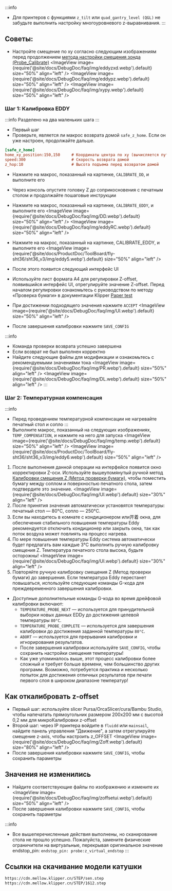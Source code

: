 :::info
* Для принтеров с функциями `z_tilt` или `quad_gantry_level (QGL)` не забудьте выполнить настройку многоуровневого z-выравнивания.
:::

## Советы:
* Настройте смещение по xy согласно следующим изображениям перед продолжением [метода настройки смещения зонда (Probe_Calibrate)](https://www.klipper3d.org/Probe_Calibrate)
<ImageView image={require('@site/docs/DebugDoc/faq/img/eddyzxd.webp').default} size="50%" align="left" />
<ImageView image={require('@site/docs/DebugDoc/faq/img/eddypz.webp').default} size="50%" align="left" />
<ImageView image={require('@site/docs/DebugDoc/faq/img/xypy.webp').default} size="50%" align="left" />

### Шаг 1: Калибровка EDDY
:::info
Разделено на два маленьких шага
:::
* Первый шаг
* Проверьте, является ли макрос возврата домой `safe_z_home`. Если он уже настроен, продолжайте дальше.
```cfg
[safe_z_home]                
home_xy_position:150,150     # Координаты центра по xy (вычисляется путем деления максимального значения печатного стола пополам; можно скорректировать самостоятельно)
speed:300                    # Скорость возврата домой
z_hop:10                     # Высота подъема перед возвратом домой
```
* Нажмите на макрос, показанный на картинке, `CALIBRATE_DD`, и выполните его
* Через консоль опустите головку Z до соприкосновения с печатным столом и продолжайте пошаговые инструкции

* Нажмите на макрос, показанный на картинке, `CALIBRATE_EDDY`, и выполните его
<ImageView image={require('@site/docs/DebugDoc/faq/img/DD.webp').default} size="50%" align="left" />
<ImageView image={require('@site/docs/DebugDoc/faq/img/eddyRC.webp').default} size="50%" align="left" />
* Нажмите на макрос, показанный на картинке, CALIBRATE_EDDY, и выполните его
<ImageView image={require('@site/docs/ProductDoc/ToolBoard/fly-sht36/sht36_v3/img/eddy5.webp').default} size="50%" align="left" />
* После этого появится следующий интерфейс UI
* Используйте лист формата A4 для регулировки Z-offset, появившийся интерфейс UI, отрегулируйте значение Z-offset. Перед началом регулировки ознакомьтесь с руководством по методу «Проверка бумаги» в документации Klipper [Paper test](https://www.klipper3d.org/Bed_Level.html#the-paper-test)
* При достижении подходящего значения нажмите `ACCEPT`
<ImageView image={require('@site/docs/DebugDoc/faq/img/UI.webp').default} size="50%" align="left" />
* После завершения калибровки нажмите `SAVE_CONFIG`

:::info
* Команда проверки возврата успешно завершена
* Если возврат не был выполнен корректно
* Найдите следующие файлы для модификации и ознакомьтесь с рекомендуемыми значениями тока
<ImageView image={require('@site/docs/DebugDoc/faq/img/PR.webp').default} size="50%" align="left" />
<ImageView image={require('@site/docs/DebugDoc/faq/img/DL.webp').default} size="50%" align="left" />
:::

### Шаг 2: Температурная компенсация
:::info
* Перед проведением температурной компенсации не нагревайте печатный стол и сопло
:::
* Выполните макрос, показанный на следующих изображениях, `TEMP_COMPENSATION`, и нажмите на него для запуска
<ImageView image={require('@site/docs/DebugDoc/faq/img/temp.webp').default} size="50%" align="left" />
<ImageView image={require('@site/docs/ProductDoc/ToolBoard/fly-sht36/sht36_v3/img/eddy6.webp').default} size="50%" align="left" />

1. После выполнения данной операции на интерфейсе появится окно корректировки Z-оси. Используйте вышеупомянутый ручной метод [Калибровки смещения Z (Метод проверки бумаги)](https://www.klipper3d.org/Bed_Level.html#the-paper-test), чтобы поместить бумагу между соплом и поверхностью печатного стола, затем подтвердите это значение.
<ImageView image={require('@site/docs/DebugDoc/faq/img/UI.webp').default} size="30%" align="left" />
2. После принятия значения автоматически установятся температуры: печатный стол — 80°C, сопло — 250°C.
3. Если вы находитесь в комнате с кондиционером или开着 окна, для обеспечения стабильного повышения температуры Eddy рекомендуется отключить кондиционер или закрыть окна, так как поток воздуха может повлиять на процесс нагрева.
4. По мере повышения температуры Eddy система автоматически будет предлагать вам каждые 3°C выполнить ручную калибровку смещения Z. Температура печатного стола высока, будьте осторожны!
<ImageView image={require('@site/docs/DebugDoc/faq/img/UI.webp').default} size="30%" align="left" />
5. Повторяйте ручную калибровку смещения Z (Метод проверки бумаги) до завершения. Если температура Eddy перестанет повышаться, используйте следующие команды G-кода для преждевременного завершения калибровки.
   
* Доступные дополнительные команды G-кода во время дрейфовой калибровки включают:
   * `TEMPERATURE_PROBE_NEXT` — используется для принудительной выборки новых данных EDDy до достижения целевой температуры `80°C`.
   * `TEMPERATURE_PROBE_COMPLETE` — используется для завершения калибровки до достижения заданной температуры `80°C`.
   * `ABORT` — используется для прерывания калибровки и игнорирования результатов.
   * После завершения калибровки используйте `SAVE_CONFIG`, чтобы сохранить настройки смещения температуры!
   * Как уже упоминалось выше, этот процесс калибровки более сложный и требует больше времени, чем большинство других программ. Возможно, потребуется практика и несколько попыток для достижения отличных результатов при печати первого слоя в широком диапазоне температур!

## Как откалибровать z-offset
* Первый шаг: используйте slicer Pursa/OrcaSlicer/cura/Bambu Studio, чтобы напечатать прямоугольник размером 200x200 мм с высотой 0,2 мм для микроКалибровки z-offset
* Второй шаг: через IP принтера войдите в `fluidd` или `mainsail`, найдите панель управления "Движение", а затем отрегулируйте смещение z-axis, чтобы настроить z_OFFSET
<ImageView image={require('@site/docs/DebugDoc/faq/img/Zoff.webp').default} size="80%" align="left" />
* После завершения калибровки нажмите `SAVE_CONFIG`, чтобы сохранить параметры

## Значения не изменились
* Найдите соответствующие файлы по изображению и измените их
<ImageView image={require('@site/docs/DebugDoc/faq/img/zoffsetui.webp').default} size="50%" align="left" />
* После завершения калибровки нажмите `SAVE_CONFIG`, чтобы сохранить параметры

:::info
* Все вышеперечисленные действия выполнены, но сканирование стола не прошло успешно. Пожалуйста, замените физические ограничители на виртуальные, перекрывая оригинальное значение endstop_pin: `endstop_pin: probe:z_virtual_endstop`
:::

## Ссылки на скачивание модели катушки

```bash
https://cdn.mellow.klipper.cn/STEP/sen.step
https://cdn.mellow.klipper.cn/STEP/1612.step
```
